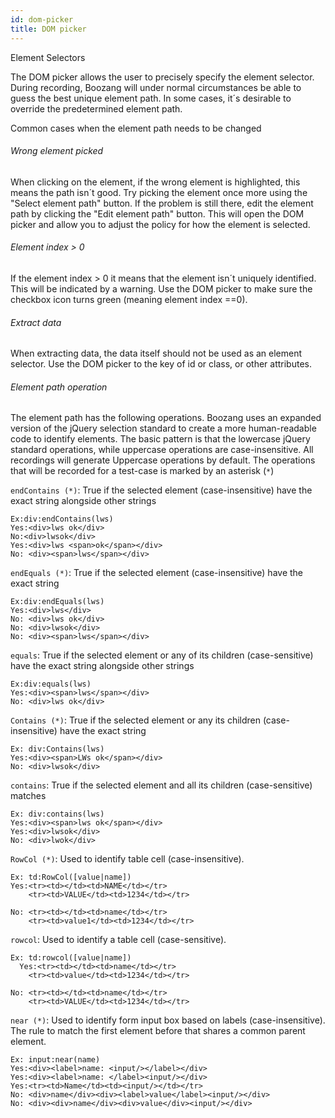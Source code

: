 ```yaml
---
id: dom-picker
title: DOM picker
---
```



<YouTubeEmbed embedId="iBaT8qgHaR4">Element Selectors</YouTubeEmbed>

The DOM picker allows the user to precisely specify the element selector. During recording, Boozang will under normal circumstances be able to guess the best unique element path. In some cases,  it´s desirable to override the predetermined element path.  

Common cases when the element path needs to be changed

###### Wrong element picked

When clicking on the element, if the wrong element is highlighted, this means the path isn´t good. Try picking the element once more using the "Select element path" button. If the problem is still there, edit the element path by clicking the "Edit element path" button. This will open the DOM picker and allow you to adjust the policy for how the element is selected.

###### Element index > 0

If the element index > 0 it means that the element isn´t uniquely identified. This will be indicated by a warning. Use the DOM picker to make sure the checkbox icon turns green (meaning element index ==0).

###### Extract data

When extracting data, the data itself should not be used as an element selector.  Use the DOM picker to the key of id or class, or other attributes.

###### Element path operation

The element path has the following operations. Boozang uses an expanded version of the jQuery selection standard to create a more human-readable code to identify elements. The basic pattern is that the lowercase jQuery standard operations, while uppercase operations are case-insensitive. All recordings will generate Uppercase operations by default. The operations that will be recorded for a test-case is marked by an asterisk (`*`) 

`endContains (*)`:  True if the selected element (case-insensitive) have the exact string alongside other strings

  ```
  Ex:div:endContains(lws)
  Yes:<div>lws ok</div>
  No:<div>lwsok</div>
  Yes:<div>lws <span>ok</span></div>
  No: <div><span>lws</span></div>
  ```

`endEquals (*)`: True if the selected element (case-insensitive) have the exact string

  ```
  Ex:div:endEquals(lws)
  Yes:<div>lws</div>
  No: <div>lws ok</div>
  No: <div>lwsok</div>
  No: <div><span>lws</span></div>
  ```

`equals`: True if the selected element or any of its children (case-sensitive) have the exact string alongside other strings

  ```
  Ex:div:equals(lws)
  Yes:<div><span>lws</span></div>
  No: <div>lws ok</div>

  ```

`Contains (*)`: True if the selected element or any its children (case-insensitive) have the exact string

  ```
  Ex: div:Contains(lws)
  Yes:<div><span>LWs ok</span></div>
  No: <div>lwsok</div>
  ```

`contains`: True if the selected element and all its children (case-sensitive) matches

  ```
  Ex: div:contains(lws)
  Yes:<div><span>lws ok</span></div>
  Yes:<div>lwsok</div>
  No: <div>lwok</div>
  ```

`RowCol (*)`: Used to identify table cell (case-insensitive).

  ```
  Ex: td:RowCol([value|name])
  Yes:<tr><td></td><td>NAME</td></tr>
      <tr><td>VALUE</td><td>1234</td></tr>
      
  No: <tr><td></td><td>name</td></tr>
      <tr><td>value1</td><td>1234</td></tr>
  ```

`rowcol`: Used to identify a table cell (case-sensitive).

  ```
  Ex: td:rowcol([value|name])
    Yes:<tr><td></td><td>name</td></tr>
      <tr><td>value</td><td>1234</td></tr>
      
  No: <tr><td></td><td>name</td></tr>
      <tr><td>VALUE</td><td>1234</td></tr>

  ```

`near (*)`: Used to identify form input box based on labels (case-insensitive). The rule to match the first element before that shares a common parent element.

  ```
  Ex: input:near(name)
  Yes:<div><label>name: <input/></label></div>
  Yes:<div><label>name: </label><input/></div>
  Yes:<tr><td>Name</td><td><input/></td></tr>
  No: <div>name</div><div><label>value</label><input/></div>
  No: <div><div>name</div><div>value</div><input/></div>

  ```